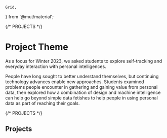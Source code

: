     Grid,
} from '@mui/material';


{/* PROJECTS */}


# Project Theme

As a focus for Winter 2023,
we asked students to explore self-tracking and everyday interaction with personal intelligences.

People have long sought to better understand themselves, but continuing technology advances enable new approaches.
Students examined problems people encounter in gathering and gaining value from personal data,
then explored how a combination of design and machine intelligence
can help go beyond simple data fetishes to help people in using personal data as part of reaching their goals.

{/* PROJECTS */}

## Projects

<Grid container spacing={4}>

<Grid item>
<ProjectCard name="BFR-Break" logo={pathLogoBFRBreak} path="bfrbreak" />
</Grid>

<Grid item>
<ProjectCard name="EmotiVerse" logo={pathLogoEmotiVerse} path="emotiverse" />
</Grid>

<Grid item>
<ProjectCard name="Green Closet" logo={pathLogoGreenCloset} path="greencloset" />
</Grid>

<Grid item>
<ProjectCard name="GymStar" logo={pathLogoGymStar} path="gymstar" />
</Grid>

<Grid item>
<ProjectCard name="huddle" logo={pathLogoHuddle} path="huddle" />
</Grid>

<Grid item>
<ProjectCard name="Lingual" logo={pathLogoLingual} path="lingual" />
</Grid>

<Grid item>
<ProjectCard name="Medi-Symp" logo={pathLogoMediSymp} path="medisymp" />
</Grid>

<Grid item>
<ProjectCard name="NomNom" logo={pathLogoNomNom} path="nomnom" />
</Grid>

<Grid item>
<ProjectCard name="OptimizeMe" logo={pathLogoOptimizeMe} path="optimizeme" />
</Grid>

<Grid item>
<ProjectCard name="PenPal" logo={pathLogoPenPal} path="penpal" />
</Grid>

<Grid item>
<ProjectCard name="Pin Pal" logo={pathLogoPinPal} path="pinpal" />
</Grid>

<Grid item>
<ProjectCard name="SmartBoxer" logo={pathLogoSmartBoxer} path="smartboxer" />
</Grid>

<Grid item>
<ProjectCard name="Strelmo" logo={pathLogoStrelmo} path="strelmo" />
</Grid>

<Grid item>
<ProjectCard name="The Kiddie Table" logo={pathLogoTheKiddeTable} path="thekiddetable" />
</Grid>

<Grid item>
<ProjectCard name="tracne" logo={pathLogoTracne} path="tracne" />
</Grid>

<Grid item>
<ProjectCard name="Wishbone" logo={pathLogoWishbone} path="wishbone" />
</Grid>

</Grid>
